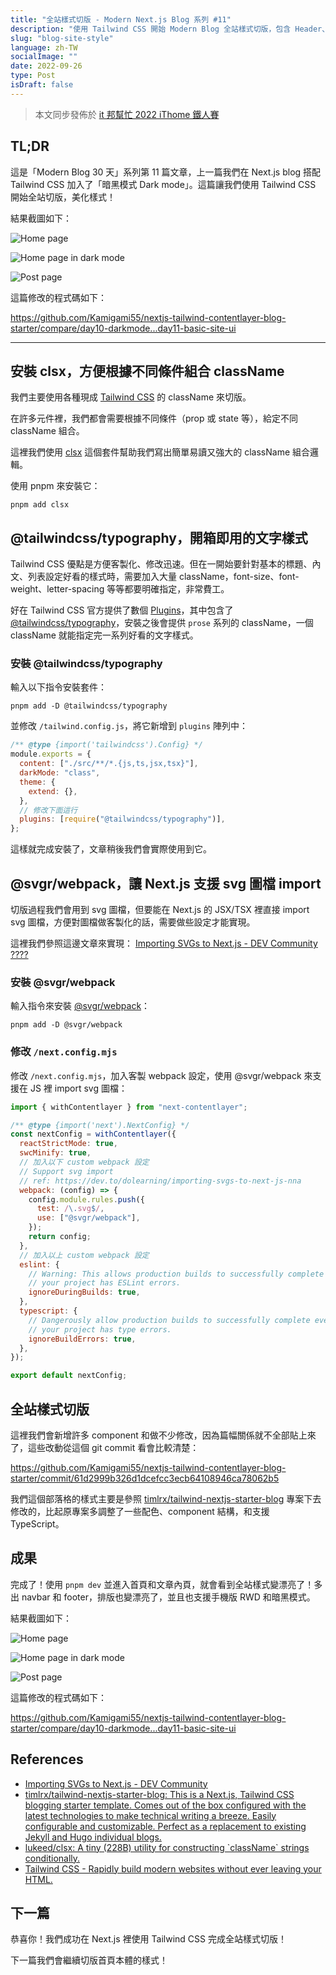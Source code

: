 ```yaml
---
title: "全站樣式切版 - Modern Next.js Blog 系列 #11"
description: "使用 Tailwind CSS 開始 Modern Blog 全站樣式切版，包含 Header、Footer 等"
slug: "blog-site-style"
language: zh-TW
socialImage: ""
date: 2022-09-26
type: Post
isDraft: false
---
```


> 本文同步發佈於 [it 邦幫忙 2022 iThome 鐵人賽](https://ithelp.ithome.com.tw/articles/10299066)

## TL;DR

這是「Modern Blog 30 天」系列第 11 篇文章，上一篇我們在 Next.js blog 搭配 Tailwind CSS 加入了「暗黑模式 Dark mode」。這篇讓我們使用 Tailwind CSS 開始全站切版，美化樣式！

結果截圖如下：

![Home page](https://i.imgur.com/gNT9ZDg.jpg)

![Home page in dark mode](https://i.imgur.com/Gf0hn2v.jpg)

![Post page](https://i.imgur.com/KPgE8x0.jpg)

這篇修改的程式碼如下：

https://github.com/Kamigami55/nextjs-tailwind-contentlayer-blog-starter/compare/day10-darkmode...day11-basic-site-ui

---

## 安裝 clsx，方便根據不同條件組合 className

我們主要使用各種現成 [Tailwind CSS](https://tailwindcss.com/) 的 className 來切版。

在許多元件裡，我們都會需要根據不同條件（prop 或 state 等），給定不同 className 組合。

這裡我們使用 [clsx](https://github.com/lukeed/clsx) 這個套件幫助我們寫出簡單易讀又強大的 className 組合邏輯。

使用 pnpm 來安裝它：

```shell
pnpm add clsx
```

## @tailwindcss/typography，開箱即用的文字樣式

Tailwind CSS 優點是方便客製化、修改迅速。但在一開始要針對基本的標題、內文、列表設定好看的樣式時，需要加入大量 className，font-size、font-weight、letter-spacing 等等都要明確指定，非常費工。

好在 Tailwind CSS 官方提供了數個 [Plugins](https://tailwindcss.com/docs/plugins)，其中包含了 [@tailwindcss/typography](https://tailwindcss.com/docs/typography-plugin)，安裝之後會提供 `prose` 系列的 className，一個 className 就能指定完一系列好看的文字樣式。

### 安裝 @tailwindcss/typography

輸入以下指令安裝套件：

```shell
pnpm add -D @tailwindcss/typography
```

並修改 `/tailwind.config.js`，將它新增到 `plugins` 陣列中：

```js
/** @type {import('tailwindcss').Config} */
module.exports = {
  content: ["./src/**/*.{js,ts,jsx,tsx}"],
  darkMode: "class",
  theme: {
    extend: {},
  },
  // 修改下面這行
  plugins: [require("@tailwindcss/typography")],
};
```

這樣就完成安裝了，文章稍後我們會實際使用到它。

## @svgr/webpack，讓 Next.js 支援 svg 圖檔 import

切版過程我們會用到 svg 圖檔，但要能在 Next.js 的 JSX/TSX 裡直接 import svg 圖檔，方便對圖檔做客製化的話，需要做些設定才能實現。

這裡我們參照這邊文章來實現：
[Importing SVGs to Next.js - DEV Community ?‍??‍?](https://dev.to/dolearning/importing-svgs-to-next-js-nna)

### 安裝 @svgr/webpack

輸入指令來安裝 [@svgr/webpack](https://www.npmjs.com/package/@svgr/webpack)：

```shell
pnpm add -D @svgr/webpack
```

### 修改 `/next.config.mjs`

修改 `/next.config.mjs`，加入客製 webpack 設定，使用 @svgr/webpack 來支援在 JS 裡 import svg 圖檔：

```js
import { withContentlayer } from "next-contentlayer";

/** @type {import('next').NextConfig} */
const nextConfig = withContentlayer({
  reactStrictMode: true,
  swcMinify: true,
  // 加入以下 custom webpack 設定
  // Support svg import
  // ref: https://dev.to/dolearning/importing-svgs-to-next-js-nna
  webpack: (config) => {
    config.module.rules.push({
      test: /\.svg$/,
      use: ["@svgr/webpack"],
    });
    return config;
  },
  // 加入以上 custom webpack 設定
  eslint: {
    // Warning: This allows production builds to successfully complete even if
    // your project has ESLint errors.
    ignoreDuringBuilds: true,
  },
  typescript: {
    // Dangerously allow production builds to successfully complete even if
    // your project has type errors.
    ignoreBuildErrors: true,
  },
});

export default nextConfig;
```

## 全站樣式切版

這裡我們會新增許多 component 和做不少修改，因為篇幅關係就不全部貼上來了，這些改動從這個 git commit 看會比較清楚：

https://github.com/Kamigami55/nextjs-tailwind-contentlayer-blog-starter/commit/61d2999b326d1dcefcc3ecb64108946ca78062b5

我們這個部落格的樣式主要是參照 [timlrx/tailwind-nextjs-starter-blog](https://github.com/timlrx/tailwind-nextjs-starter-blog) 專案下去修改的，比起原專案多調整了一些配色、component 結構，和支援 TypeScript。

## 成果

完成了！使用 `pnpm dev` 並進入首頁和文章內頁，就會看到全站樣式變漂亮了！多出 navbar 和 footer，排版也變漂亮了，並且也支援手機版 RWD 和暗黑模式。

結果截圖如下：

![Home page](https://i.imgur.com/gNT9ZDg.jpg)

![Home page in dark mode](https://i.imgur.com/Gf0hn2v.jpg)

![Post page](https://i.imgur.com/KPgE8x0.jpg)

這篇修改的程式碼如下：

https://github.com/Kamigami55/nextjs-tailwind-contentlayer-blog-starter/compare/day10-darkmode...day11-basic-site-ui

## References

- [Importing SVGs to Next.js - DEV Community](https://dev.to/dolearning/importing-svgs-to-next-js-nna)
- [timlrx/tailwind-nextjs-starter-blog: This is a Next.js, Tailwind CSS blogging starter template. Comes out of the box configured with the latest technologies to make technical writing a breeze. Easily configurable and customizable. Perfect as a replacement to existing Jekyll and Hugo individual blogs.](https://github.com/timlrx/tailwind-nextjs-starter-blog)
- [lukeed/clsx: A tiny (228B) utility for constructing \`className\` strings conditionally.](https://github.com/lukeed/clsx)
- [Tailwind CSS - Rapidly build modern websites without ever leaving your HTML.](https://tailwindcss.com/)

## 下一篇

恭喜你！我們成功在 Next.js 裡使用 Tailwind CSS 完成全站樣式切版！

下一篇我們會繼續切版首頁本體的樣式！

